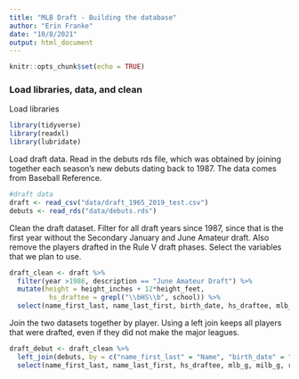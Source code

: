 ```yaml
---
title: "MLB Draft - Building the database"
author: "Erin Franke"
date: "10/8/2021"
output: html_document
---
```


```r
knitr::opts_chunk$set(echo = TRUE)
```

### Load libraries, data, and clean 

Load libraries
```r
library(tidyverse)
library(readxl)
library(lubridate)
```

Load draft data. Read in the debuts rds file, which was obtained by joining together each season's new debuts dating back to 1987. The data comes from Baseball Reference. 
```r
#draft data
draft <- read_csv("data/draft_1965_2019_test.csv")
debuts <- read_rds("data/debuts.rds")
```

Clean the draft dataset. Filter for all draft years since 1987, since that is the first year without the Secondary January and June Amateur draft. Also remove the players drafted in the Rule V draft phases. Select the variables that we plan to use. 
```r
draft_clean <- draft %>%
  filter(year >1986, description == "June Amateur Draft") %>%
  mutate(height = height_inches + 12*height_feet, 
          hs_draftee = grepl("\\bHS\\b", school)) %>%
  select(name_first_last, name_last_first, birth_date, hs_draftee, mlb_g, milb_g, round, round_sort, year, weight, height, bats, pick, overall, team_full, league_full, primary_position, team_abbrev, throws, league_id, school, trans_date, signed_sw, round_desc)
```

Join the two datasets together by player. Using a left join keeps all players that were drafted, even if they did not make the major leagues. 
```r
draft_debut <- draft_clean %>%
  left_join(debuts, by = c("name_first_last" = "Name", "birth_date" = "Birthdate")) %>%
  select(name_first_last, name_last_first, hs_draftee, mlb_g, milb_g, round, year, pick, overall, trans_date, signed_sw, `Draft/Signing`, Debut, Age, Pos, primary_position, WAR, B, T, Birthplace, school, team_full, weight, height)
```

